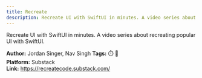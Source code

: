 ```yaml
---
title: Recreate
description: Recreate UI with SwiftUI in minutes. A video series about recreating popular UI with SwiftUI.
---
```


Recreate UI with SwiftUI in minutes. A video series about recreating popular UI with SwiftUI.

**Author:** Jordan Singer, Nav Singh
**Tags:** ⏱️ 🚀  
**Platform:** Substack  
**Link:** https://recreatecode.substack.com/  

<LinkCard title="Visit Recreate" href="https://recreatecode.substack.com/" />